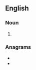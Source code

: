 ==English==

===Noun===
{{head|en|noun plural form}}

# {{plural of|tithing|lang=en}}

===Anagrams===
* {{l|en|hittings}}
* {{l|en|shitting}}